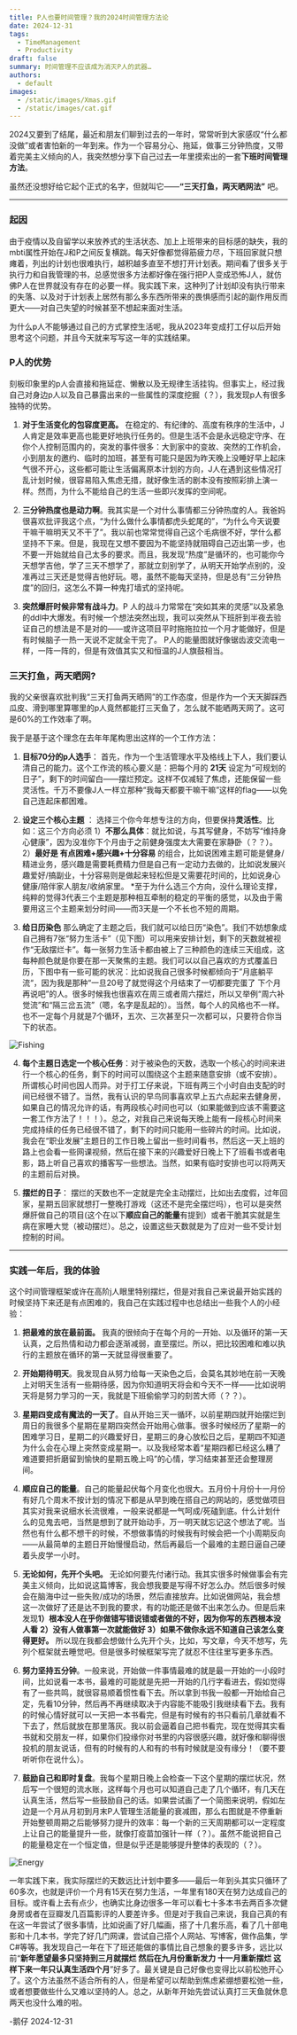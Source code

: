 ```yaml
---
title: P人也要时间管理？我的2024时间管理方法论
date: 2024-12-31
tags:
  - TimeManagement
  - Productivity
draft: false
summary: 时间管理不应该成为消灭P人的武器…
authors:
  - default
images:
  - /static/images/Xmas.gif
  - /static/images/cat.gif
---
```

2024又要到了结尾，最近和朋友们聊到过去的一年时，常常听到大家感叹“什么都没做”或者害怕新的一年到来。作为一个容易分心、拖延，做事三分钟热度，又带着完美主义倾向的人，我突然想分享下自己过去一年里摸索出的一套**下班时间管理方法**。

虽然还没想好给它起个正式的名字，但就叫它——**“三天打鱼，两天晒网法”** 吧。

----
### 起因

由于疫情以及自留学以来放养式的生活状态、加上上班带来的目标感的缺失，我的mbti属性开始在J和P之间反复横跳。每天好像都觉得筋疲力尽，下班回家就只想瘫着，列出的计划也很难执行，越积越多直至不想打开计划表。期间看了很多关于执行力和自我管理的书，总感觉很多方法都好像在强行把P人变成恐怖J人，就仿佛P人在世界就没有存在的必要一样。我实践下来，这种列了计划却没有执行带来的失落、以及对于计划表上居然有那么多东西所带来的畏惧感而引起的副作用反而更大——对自己失望的时候甚至不想起来面对生活。

为什么p人不能够通过自己的方式掌控生活呢，我从2023年变成打工仔以后开始思考这个问题，并且今天就来写写这一年的实践结果。

### P人的优势

刻板印象里的p人会直接和拖延症、懒散以及无规律生活挂钩。但事实上，经过我自己对身边p人以及自己暴露出来的一些属性的深度挖掘（？），我发现p人有很多独特的优势。

1. **对于生活变化的包容度更高。** 在稳定的、有纪律的、高度有秩序的生活中，J人肯定是效率更高也能更好地执行任务的。但是生活不会是永远稳定守序、在你个人控制范围内的，突发的事件很多：大到家中的变故、突然的工作机会，小到朋友的邀约、临时的加班，甚至有可能只是因为昨天晚上没睡好早上起床气很不开心，这些都可能让生活偏离原本计划的方向，J人在遇到这些情况打乱计划时候，很容易陷入焦虑无措，就好像生活的剧本没有按照彩排上演一样。然而，为什么不能给自己的生活一些即兴发挥的空间呢。

2. **三分钟热度也是动力啊**。我其实是一个对什么事情都三分钟热度的人。我爸妈很喜欢批评我这个点，“为什么做什么事情都虎头蛇尾的”，“为什么今天说要干嘛干嘛明天又不干了”。我以前也常常觉得自己这个毛病很不好，学什么都坚持不下来。但是，我现在又想不要因为不能坚持就阻碍自己迈出第一步，也不要一开始就给自己太多的要求。而且，我发现“热度”是循环的，也可能你今天想学吉他，学了三天不想学了，那就立刻别学了，从明天开始学点别的，没准再过三天还是觉得吉他好玩。嗯，虽然不能每天坚持，但是总有“三分钟热度”的回归，这怎么不算一种鬼打墙式的坚持呢。

3. **突然爆肝时候非常有战斗力**。P 人的战斗力常常在“突如其来的灵感”以及紧急的ddl中大爆发。有时候一个想法突然出现，我可以突然从下班肝到半夜去验证自己的想法是不是对的——或许这项目平时拖拖拉拉一个月才能做好，但是有时候脑子一热一天说不定就全干完了。 P人的能量图就好像锯齿波交流电一样，一阵一阵的，但是有效值其实又和恒温的J人旗鼓相当。

### 三天打鱼，两天晒网?

我的父亲很喜欢批判我“三天打鱼两天晒网”的工作态度，但是作为一个天天脚踩西瓜皮、滑到哪里算哪里的p人竟然都能打三天鱼了，怎么就不能晒两天网了。这可是60%的工作效率了啊。

我于是基于这个理念在去年年尾构思出这样的一个工作方法：

1. **目标70分的p人选手**： 首先，作为一个生活管理水平及格线上下人，我们要认清自己的能力。这个工作流的核心要义是：把每个月的 **21天** 设定为“可规划的日子”，剩下的时间留白——摆烂预定。这样不仅减轻了焦虑，还能保留一些灵活性。千万不要像J人一样立那种“我每天都要干嘛干嘛”这样的flag——以免自己连起床都困难。

2. **设定三个核心主题** ： 选择三个你今年想专注的方向，但要保持**灵活性**。比如：这三个方向必须 1）**不那么具体**：就比如说，与其写健身，不妨写“维持身心健康”，因为没准你下个月由于之前健身强度太大需要在家静卧（？？）。 2）**最好是 有点困难+感兴趣+十分容易** 的组合，比如说困难主题可能是健身/精进业务，感兴趣是需要耗费精力但是自己有一定动力去做的，比如说发展兴趣爱好/搞副业，十分容易则是做起来轻松但是又需要花时间的，比如说身心健康/陪伴家人朋友/收纳家里。 *至于为什么选三个方向，没什么理论支撑，纯粹的觉得3代表三个主题是那种相互牵制的稳定的平衡的感觉，以及由于需要用这三个主题来划分时间——而3天是一个不长也不短的周期。

3. **给日历染色** 那么确定了主题之后，我们就可以给日历“染色”。我们不妨想象成自己拥有7张“努力生活卡”（见下图）可以用来安排计划，剩下的天数就被视作“无敌摆烂卡”。每一张努力生活卡都由被上了三种颜色的连续三天组成，这每种颜色就是你要在那一天聚焦的主题。我们可以以自己喜欢的方式覆盖日历，下图中有一些可能的状况：比如说我自己很多时候都倾向于”月底躺平流“，因为我是那种“一旦20号了就觉得这个月结束了一切都要完蛋了 下个月再说吧”的人。很多时候我也很喜欢在周三或者周六摆烂，所以又举例“周六补觉流”和“隔三岔五流”（嗯，名字是乱起的）。当然，每个人的风格也不一样。也不一定每个月就是7个循环，五次、三次甚至只一次都可以，只要符合你当下的状态。

![Fishing](/static/images/tech/Fishing.png) 

4. **每个主题日选定一个核心任务**：对于被染色的天数，选取一个核心的时间来进行一个核心的任务，剩下的时间可以围绕这个主题来随意安排（或不安排）。所谓核心时间也因人而异。对于打工仔来说，下班有两三个小时自由支配的时间已经很不错了。当然，我有认识的早鸟同事喜欢早上五六点起来去健身房，如果自己的情况允许的话，有两段核心时间也可以（如果能做到应该不需要这一套工作方法了！！！）。总之，对我自己来说每天晚上能有一段核心时间来完成持续的任务已经很不错了，剩下的时间只能用一些碎片的时间。比如说，我会在“职业发展”主题日的工作日晚上留出一些时间看书，然后这一天上班的路上也会看一些网课视频，然后在接下来的兴趣爱好日晚上下了班看书或者电影，路上听自己喜欢的播客写一些想法。当然，如果有临时安排也可以将两天的主题前后对换。

5. **摆烂的日子**： 摆烂的天数也不一定就是完全主动摆烂，比如出去度假，过年回家，星期五回家就想打一整晚打游戏（这还不是完全摆烂吗），也可以是突然爆肝做自己的项目(这个在以下**顺应自己的能量**有提到）或者干脆其实就是生病在家睡大觉（被动摆烂）。总之，设置这些天数就是为了应对一些不受计划控制的时间。

----
### 实践一年后，我的体验

这个时间管理框架或许在高阶j人眼里特别摆烂，但是对我自己来说最开始实践的时候坚持下来还是有点困难的，我自己在实践过程中也总结出一些我个人的小经验：

1. **把最难的放在最前面。** 我真的很倾向于在每个月的一开始、以及循环的第一天认真，之后热情和动力都会逐渐减弱，直至摆烂。所以，把比较困难和难以执行的主题放在循环的第一天就显得很重要了。

2. **开始期待明天**。我发现自从努力给每一天染色之后，会莫名其妙地在前一天晚上对明天生活有一些期待感，因为你知道明天将会和今天不一样——比如说明天将是努力学习的一天，我就是下班偷偷学习的刻苦大师（？？）。

3. **星期四变成有魔法的一天了**。自从开始三天一循环，以前星期四就开始摆烂到周日的我很多个星期在星期四突然会开始用心做事。很多时候经历了星期一的困难学习日，星期二的兴趣爱好日，星期三的身心放松日之后，星期四不知道为什么会在心理上突然变成星期一。以及我经常本着“星期四都已经这么糟了难道要把折磨留到愉快的星期五晚上吗”的心情，学习结束甚至还会整理房间。

4. **顺应自己的能量**。自己的能量起伏每个月变化也很大。五月份十月份十一月份有好几个周末不按计划的情况下都是从早到晚在搭自己的网站的，感觉做项目其实对我来说细水长流很难，一般来说都是一气呵成/死磕到底。什么计划什么的见鬼去吧，当然是想到了就开始动手，万一明天就忘记这个想法了呢。当然也有什么都不想干的时候，不想做事情的时候我有时候会把一个小周期反向——从最简单的主题日开始慢慢启动，然后再最后一个最难的主题日逼自己硬着头皮学一小时。

5. **无论如何，先开个头吧。** 无论如何要先付诸行动。我其实很多时候做事会有完美主义倾向，比如说这篇博客，我会想我要是写得不好怎么办。然后很多时候会在脑海中过一些失败/成功的场景，然后直接放弃。比如说做网站，我会想这一次做好了还是达不到我的要求，有的功能还是做不出来怎么办。但是后来发现**1）根本没人在乎你做错写错说错或者做的不好，因为你写的东西根本没人看** **2）没有人做事第一次就能做好 3）如果不做你永远不知道自己该怎么变得更好。** 所以现在我都会想做什么先开个头，比如，写文章，今天不想写，先列个框架就去睡觉吧。但是很多时候框架写完了就忍不住往里写更多东西。

6. **努力坚持五分钟**。一般来说，开始做一件事情最难的就是最一开始的一小段时间，比如说看一本书，最难的可能就是先把一开始的几行字看进去，假如觉得有了一些共鸣，就很容易顺着惯性看下去。所以拿到书我一般都一开始给自己定，先看10分钟，然后再不再继续取决于内容能不能吸引我继续看下去。我有的时候心情好就可以一天把一本书看完，但是有时候有的书只看前几章就看不下去了，然后就放在那里落灰。我以前会逼着自己把书看完，现在觉得其实看书就和交朋友一样，如果你们投缘你对书里的内容很感兴趣，就好像和聊得很投机的朋友说话，但有的时候有的人和有的书有时候就是没有缘分！（要不要听听你在说什么）。

7. **鼓励自己和即时复盘**。我每个星期日晚上会检查一下这个星期的摆烂状况，然后写一个很短的流水账，这样每个月也可以知道自己走了几个循环，有几天在认真生活，然后写一些鼓励自己的话。如果尝试画了一个简图来说明，假如左边是一个月从月初到月末P人管理生活能量的衰减图，那么右图就是不停重新开始整顿周期之后能够努力提升的效率：每一个新的三天周期都可以一定程度上让自己的能量提升一些，就像打疫苗加强针一样（？）。虽然不能说把自己的能量稳定在一个恒定值，但是似乎还是能够提升整体的表现的（？）。

![Energy](/static/images/tech/energy.png) 
 

一年实践下来，我实际摆烂的天数远比计划中要多——最后一年到头其实只循环了60多次，也就是评价一个月有15天在努力生活，一年里有180天在努力达成自己的目标。或许看上去有点少，也确实比身边很多一年可以看七十多本书去两百多次健身房或者在豆瓣发几百篇影评的人要差许多。但是对于我自己来说，我自己真的有在这一年尝试了很多事情，比如说画了好几幅画，搭了十几套乐高，看了几十部电影和十几本书，学完了好几门网课，尝试自己搭个人网站、写博客，做作品集，学C#等等。我发现自己一年在下了班还能做的事情比自己想象的要多许多，远比以前“**新年愿望最多只坚持到三月就摆烂 然后在九月份重新发力 十一月重新摆烂 这样下来一年只认真生活四个月**”好多了。最关键是自己好像也变得比以前松弛开心了。这个方法虽然不适合所有的人，但是希望可以帮助到焦虑紧绷想要松弛一些，或者想要做些什么又难以坚持的人。总之，从新年开始先尝试认真打三天鱼就休息两天也没什么难的啦。

-鹅仔
2024-12-31




 